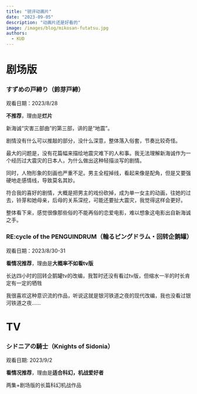 ```yaml
---
title: "锐评动画片"
date: "2023-09-05"
description: "动画片还是好看的"
image: /images/blog/mikosan-futatsu.jpg
authors:
  - KUD
---
```


# 剧场版

### すずめの戸締り（鈴芽戸締）

观看日期：2023/8/28

**不推荐**，理由是**烂片**

新海诚“灾害三部曲”的第三部，讲的是“地震”。

剧情没有什么可以推敲的部分，没什么深意，整体落入俗套，节奏比较奇怪。

最大的问题是，没有花篇幅来描绘地震灾难下的人和事。我无法理解新海诚作为一个经历过大震灾的日本人，为什么做出这种轻描淡写的剧情。

同时，人物形象的刻画也严重不足。男主全程掉线，看起来像是配角，但是又要强硬地走感情线，导致莫名其妙。

符合我的喜好的剧情，大概是把男主的戏份砍掉，成为单一女主的动画，往她的过去，铃芽和她母亲，后母的关系深挖，可能还要扯大震灾，我觉得这样会更好。

整体看下来，感觉很像那些俗的不能再俗的恋爱电影，难以想象这电影出自新海诚之手。

### RE:cycle of the PENGUINDRUM（輪るピングドラム・回转企鹅罐）

观看日期：2023/8/30-31

**看情况推荐**，理由是**大概率不如看tv版**

长达四小时的回转企鹅罐tv的改编，我暂时还没有看过tv版，但缩水一半的时长肯定有一定的牺牲

我很喜欢这种意识流的作品，听说这就是银河铁道之夜的现代改编，我也没看过银河铁道之夜……

# TV

### シドニアの騎士（Knights of Sidonia）

观看日期: 2023/9/2

**看情况推荐**，理由是**适合科幻，机战爱好者**

两集+剧场版的长篇科幻机战作品